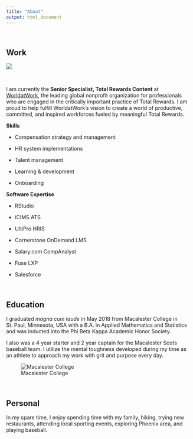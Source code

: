 ```yaml
---
title: "About"
output: html_document
---
```


\ 

## Work

![](WaW_Logo.png)

\


I am currently the **Senior Specialist, Total Rewards Content** at [WorldatWork](https://worldatwork.org/){target="_blank"}, the leading global nonprofit organization for professionals who are engaged in the critically important practice of Total Rewards. I am proud to help fulfill WorldatWork's vision to create a world of productive, committed, and inspired workforces fueled by meaningful Total Rewards.

**Skills**


* Compensation strategy and management

* HR system implementations

* Talent management

* Learning & development 

* Onboarding


**Software Expertise**

* RStudio

* iCIMS ATS

* UltiPro HRIS

* Cornerstone OnDemand LMS

* Salary.com CompAnalyst

* Fuse LXP

* Salesforce



\


## Education

I graduated _magna cum laude_ in May 2018 from Macalester College in St. Paul, Minnesota, USA with a B.A. in Applied Mathematics and Statistics and was inducted into the Phi Beta Kappa Academic Honor Society.

I also was a 4 year starter and 2 year captain for the Macalester Scots baseball team. I utilize the mental toughness developed during my time as an athlete to approach my work with grit and purpose every day.

![Macalester College](macalesterOldMain.jpg)

\ 

## Personal

In my spare time, I enjoy spending time with my family, hiking, trying new restaurants, attending local sporting events, exploring Phoenix area, and playing baseball. 

